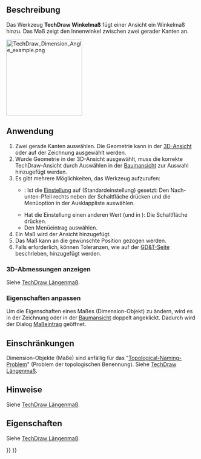 <languages/>

{{Docnav/de
|[[TechDraw_DiameterDimension/de|Durchmessermaß]]
|[[TechDraw_3PtAngleDimension/de|Winkelmaß3Punkte]]
|[[TechDraw_Workbench/de|TechDraw]]
|IconL=TechDraw_DiameterDimension.svg
|IconR=TechDraw_3PtAngleDimension.svg
|IconC=Workbench_TechDraw.svg
}}

{{GuiCommand/de
|Name=TechDraw Dimension Angle
|Name/de=TechDraw Winkelmaß
|MenuLocation=TechDraw → Bemaßungen → Winkelmaß einfügen
|Workbenches=[[TechDraw_Workbench/de|TechDraw]]
|SeeAlso=[[TechDraw_3PtAngleDimension/de|TechDraw Winkelmaß3Punkte]]
}}

<span id="Description"></span>
==Beschreibung==

Das Werkzeug '''TechDraw Winkelmaß''' fügt einer Ansicht ein Winkelmaß hinzu. Das Maß zeigt den Innenwinkel zwischen zwei gerader Kanten an.

[[Image:TechDraw_Dimension_Angle_example.png|200px]]
{{Caption|Messen des Winkels zwischen zwei geraden Kanten}}

<span id="Usage"></span>
==Anwendung==

# Zwei gerade Kanten auswählen. Die Geometrie kann in der [[3D_view/de|3D-Ansicht]] oder auf der Zeichnung ausgewählt werden.
# Wurde Geometrie in der 3D-Ansicht ausgewählt, muss die korrekte TechDraw-Ansicht durch Auswählen in der [[Tree_view/de|Baumansicht]] zur Auswahl hinzugefügt werden.
# Es gibt mehrere Möglichkeiten, das Werkzeug aufzurufen:
#* {{Version/de|1.0}}: Ist die [[TechDraw_Preferences/de#Maßeinträge|Einstellung]] {{MenuCommand|Maß-Werkzeuge}} auf {{Value|Einzelnes Werkzeug}} (Standardeinstellung) gesetzt: Den Nach-unten-Pfeil rechts neben der Schaltfläche {{Button|[[Image:TechDraw_Dimension.svg||x16px]] [[Image:Toolbar_flyout_arrow.svg|x16px]]}} drücken und die Menüoption {{MenuCommand|[[Image:TechDraw_AngleDimension.svg|16px]] Winkelmaß einfügen}} in der Ausklappliste auswählen.
#* Hat die Einstellung einen anderen Wert (und in {{VersionMinus/de|0.21}}): Die Schaltfläche {{Button|[[Image:TechDraw_AngleDimension.svg|16px]] [[TechDraw_AngleDimension/de|Winkelmaß einfügen]]}} drücken.
#* Den Menüeintrag {{MenuCommand|TechDraw → Maßeinträge → [[Image:TechDraw_AngleDimension.svg|16px]] Winkelmaß einfügen}} auswählen.
# Ein Maß wird der Ansicht hinzugefügt.
# Das Maß kann an die gewünschte Position gezogen werden.
# Falls erforderlich, können Toleranzen, wie auf der [[TechDraw_Geometric_dimensioning_and_tolerancing/de#Toleranzen|GD&T-Seite]] beschrieben, hinzugefügt werden.

<span id="Display_3D_measurement"></span>
===3D-Abmessungen anzeigen===

Siehe [[TechDraw_LengthDimension/de#3D-Abmessungen anzeigen|TechDraw Längenmaß]].

<span id="Change_properties"></span>
===Eigenschaften anpassen===

Um die Eigenschaften eines Maßes (Dimension-Objekt) zu ändern, wird es in der Zeichnung oder in der [[Tree_view/de|Baumansicht]] doppelt angeklickt. Dadurch wird der Dialog [[TechDraw_LengthDimension/de#Dialog Maßeintrag|Maßeintrag]] geöffnet.

<span id="Limitations"></span>
==Einschränkungen==

Dimension-Objekte (Maße) sind anfällig für das "[[topological_naming_problem/de|Topological-Naming-Problem]]" (Problem der topologischen Benennung). Siehe [[TechDraw_LengthDimension/de|TechDraw Längenmaß]].

<span id="Notes"></span>
==Hinweise==

Siehe [[TechDraw_LengthDimension/de#Hinweise|TechDraw Längenmaß]].

<span id="Properties"></span>
==Eigenschaften==

Siehe [[TechDraw_LengthDimension/de#Eigenschaften|TechDraw Längenmaß]].


{{Docnav/de
|[[TechDraw_DiameterDimension/de|Durchmessermaß]]
|[[TechDraw_3PtAngleDimension/de|Winkelmaß3Punkte]]
|[[TechDraw_Workbench/de|TechDraw]]
|IconL=TechDraw_DiameterDimension.svg
|IconR=TechDraw_3PtAngleDimension.svg
|IconC=Workbench_TechDraw.svg
}}

{{TechDraw Tools navi{{#translation:}}}}
{{Userdocnavi{{#translation:}}}}